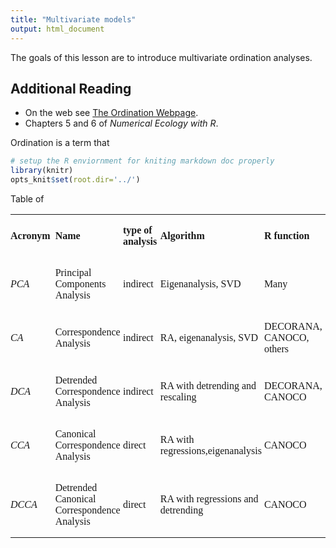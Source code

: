 ```yaml
---
title: "Multivariate models"
output: html_document
---
```


The goals of this lesson are to introduce multivariate ordination analyses.

## Additional Reading
* On the web see [The Ordination Webpage](http://ordination.okstate.edu/).
* Chapters 5 and 6 of *Numerical Ecology with R*. 

Ordination is a term that 

```r
# setup the R enviornment for kniting markdown doc properly
library(knitr)
opts_knit$set(root.dir='../')
```

Table of 
<table cellpadding="0" cellspacing="2">
    <tr>
		<td width="148" style="border: none; padding: 0in">
			<p><font face="Times New Roman, serif"><font size="3" style="font-size: 12pt"><b>Acronym</b></font></font></p>
		</td>
		<td width="150" style="border: none; padding: 0in">
			<p><font face="Times New Roman, serif"><font size="3" style="font-size: 12pt"><b>Name</b>&nbsp;</font></font></p>
		</td>
		<td width="113" style="border: none; padding: 0in">
			<p><font face="Times New Roman, serif"><font size="3" style="font-size: 12pt"><b>type
			of analysis</b></font></font></p>
		</td>
		<td width="124" style="border: none; padding: 0in">
			<p><font face="Times New Roman, serif"><font size="3" style="font-size: 12pt"><b>Algorithm</b>&nbsp;</font></font></p>
		</td>
		<td width="148" style="border: none; padding: 0in">
			<p><font face="Times New Roman, serif"><font size="3" style="font-size: 12pt"><b>R
			function</b></font></font></p>
		</td>
	</tr>
	<tr>
		<td width="97" style="border: none; padding: 0in">
			<p><font face="Times New Roman, serif"><font size="3" style="font-size: 12pt"><i>PCA</i></font></font></p>
		</td>
		<td width="150" style="border: none; padding: 0in">
			<p><font face="Times New Roman, serif"><font size="3" style="font-size: 12pt">Principal
			Components Analysis&nbsp;</font></font></p>
		</td>
		<td width="113" style="border: none; padding: 0in">
			<p><font face="Times New Roman, serif"><font size="3" style="font-size: 12pt">indirect</font></font></p>
		</td>
		<td width="124" style="border: none; padding: 0in">
			<p><font face="Times New Roman, serif"><font size="3" style="font-size: 12pt">Eigenanalysis,
			SVD&nbsp;</font></font></p>
		</td>
		<td width="148" style="border: none; padding: 0in">
			<p><font face="Times New Roman, serif"><font size="3" style="font-size: 12pt">Many</font></font></p>
		</td>
	</tr>
	<tr>
		<td width="97" style="border: none; padding: 0in">
			<p><font face="Times New Roman, serif"><font size="3" style="font-size: 12pt"><i>CA</i></font></font></p>
		</td>
		<td width="150" style="border: none; padding: 0in">
			<p><font face="Times New Roman, serif"><font size="3" style="font-size: 12pt">Correspondence
			Analysis&nbsp;</font></font></p>
		</td>
		<td width="113" style="border: none; padding: 0in">
			<p><font face="Times New Roman, serif"><font size="3" style="font-size: 12pt">indirect</font></font></p>
		</td>
		<td width="124" style="border: none; padding: 0in">
			<p><font face="Times New Roman, serif"><font size="3" style="font-size: 12pt">RA,&nbsp;eigenanalysis,
			SVD&nbsp;</font></font></p>
		</td>
		<td width="148" style="border: none; padding: 0in">
			<p><font face="Times New Roman, serif"><font size="3" style="font-size: 12pt">DECORANA,
			CANOCO, others</font></font></p>
		</td>
	</tr>
	<tr>
		<td width="97" style="border: none; padding: 0in">
			<p><font face="Times New Roman, serif"><font size="3" style="font-size: 12pt"><i>DCA</i></font></font></p>
		</td>
		<td width="150" style="border: none; padding: 0in">
			<p><font face="Times New Roman, serif"><font size="3" style="font-size: 12pt">Detrended
			Correspondence Analysis&nbsp;</font></font></p>
		</td>
		<td width="113" style="border: none; padding: 0in">
			<p><font face="Times New Roman, serif"><font size="3" style="font-size: 12pt">indirect</font></font></p>
		</td>
		<td width="124" style="border: none; padding: 0in">
			<p><font face="Times New Roman, serif"><font size="3" style="font-size: 12pt">RA
			with detrending and rescaling&nbsp;</font></font></p>
		</td>
		<td width="148" style="border: none; padding: 0in">
			<p><font face="Times New Roman, serif"><font size="3" style="font-size: 12pt">DECORANA,
			CANOCO</font></font></p>
		</td>
	</tr>
	<tr>
		<td width="97" style="border: none; padding: 0in">
			<p><font face="Times New Roman, serif"><font size="3" style="font-size: 12pt"><i>CCA&nbsp;</i></font></font></p>
		</td>
		<td width="150" style="border: none; padding: 0in">
			<p><font face="Times New Roman, serif"><font size="3" style="font-size: 12pt">Canonical
			Correspondence Analysis&nbsp;</font></font></p>
		</td>
		<td width="113" style="border: none; padding: 0in">
			<p><font face="Times New Roman, serif"><font size="3" style="font-size: 12pt">direct</font></font></p>
		</td>
		<td width="124" style="border: none; padding: 0in">
			<p><font face="Times New Roman, serif"><font size="3" style="font-size: 12pt">RA
			with regressions,eigenanalysis&nbsp;</font></font></p>
		</td>
		<td width="148" style="border: none; padding: 0in">
			<p><font face="Times New Roman, serif"><font size="3" style="font-size: 12pt">CANOCO</font></font></p>
		</td>
	</tr>
	<tr>
		<td width="97" style="border: none; padding: 0in">
			<p><font face="Times New Roman, serif"><font size="3" style="font-size: 12pt"><i>DCCA</i></font></font></p>
		</td>
		<td width="150" style="border: none; padding: 0in">
			<p><font face="Times New Roman, serif"><font size="3" style="font-size: 12pt">Detrended
			Canonical Correspondence Analysis&nbsp;</font></font></p>
		</td>
		<td width="113" style="border: none; padding: 0in">
			<p><font face="Times New Roman, serif"><font size="3" style="font-size: 12pt">direct</font></font></p>
		</td>
		<td width="124" style="border: none; padding: 0in">
			<p><font face="Times New Roman, serif"><font size="3" style="font-size: 12pt">RA
			with regressions and detrending&nbsp;</font></font></p>
		</td>
		<td width="148" style="border: none; padding: 0in">
			<p><font face="Times New Roman, serif"><font size="3" style="font-size: 12pt">CANOCO</font></font></p>
		</td>
	</tr>
</table>

